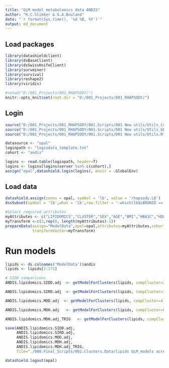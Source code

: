 ```yaml
---
title: "GLM model metabolomics data ANDIS"
author: "R.C.Slieker & G.A.Bouland"
date: "`r format(Sys.time(), '%d %B, %Y')`"
output: md_document
---
```


## Load packages

```r
library(datashieldclient)
library(dsBaseClient)
library(dsSwissKnifeClient)
library(survminer)
library(survival)
library(reshape2)
library(viridis)

#setwd("D:/001_Projects/001_RHAPSODY/")
knitr::opts_knit$set(root.dir = "D:/001_Projects/001_RHAPSODY/")
```

## Login

```r
source("D:/001_Projects/001_RHAPSODY/001.Scripts/001 New utils/Utils_CoxModels.R")
source("D:/001_Projects/001_RHAPSODY/001.Scripts/001 New utils/Utils_GB.R")
source("D:/001_Projects/001_RHAPSODY/001.Scripts/001 New utils/Utils.R")

datasource <- "opal"
loginpath <- "logindata_template.txt"
cohort <- "andis"

logins <- read.table(loginpath, header=T)
logins <- logins[logins$server %in% c(cohort),]
assign("opal",datashield.login(logins), envir = .GlobalEnv)
```
 
## Load data

```r
datashield.assign(conns = opal, symbol = 'lb', value = 'rhapsody.LB')
dssSubset(symbol = 'lb',what = 'lb',row.filter = '-which(lb$LBRUNID == "Run2")')

#Select required attributes 
myAttributes <- c("LIPIDOMICS","CLUSTER","SEX","AGE","BMI","HBA1C","HDL","LDL","TRIG","CPEP")
myTransform <-c(3,rep(0, length(myAttributes)-1))
prepareData(assign="ModelData",opal=opal,attributes=myAttributes,cohort = "andis",
            transformVector=myTransform)
```

# Run models 

```r
lipids <- ds.colnames('ModelData')$andis
lipids <- lipids[2:171]

# SIDD comparisons
ANDIS.lipidomics.SIDD.adj  <- getModelForClusters(lipids, compCluster=2, refCluster="3,4,5,6", formula='ModelData.subset$%s~ModelData.subset$newCluster +  ModelData.subset$LBTESTCD.HBA1C')

ANDIS.lipidomics.SIRD.adj  <- getModelForClusters(lipids, compCluster=3, refCluster="2,4,5,6", formula='ModelData.subset$%s~ModelData.subset$newCluster +  ModelData.subset$LBTESTCD.CPEP')

ANDIS.lipidomics.MOD.adj  <- getModelForClusters(lipids, compCluster=4, refCluster="2,3,5,6", formula='ModelData.subset$%s~ModelData.subset$newCluster +  ModelData.subset$VSTESTCD.BMI')

ANDIS.lipidomics.MDH.adj   <- getModelForClusters(lipids, compCluster=6, refCluster="2,3,4,5", formula='ModelData.subset$%s~ModelData.subset$newCluster +  ModelData.subset$LBTESTCD.HDL')

ANDIS.lipidomics.MDH.adj_TRIG   <- getModelForClusters(lipids, compCluster=6, refCluster="2,3,4,5", formula='ModelData.subset$%s~ModelData.subset$newCluster +  ModelData.subset$LBTESTCD.HDL + ModelData.subset$LBTESTCD.TRIG')

save(ANDIS.lipidomics.SIDD.adj, 
     ANDIS.lipidomics.SIRD.adj, 
     ANDIS.lipidomics.MOD.adj, 
     ANDIS.lipidomics.MDH.adj, 
     ANDIS.lipidomics.MDH.adj_TRIG, 
     file="./000.Final_Scripts/002.Clusters.Data/lipids GLM_models across clusters_FDB_ANDIS_OneVsAll_adjusted.RData")
```

```r
datashield.logout(opal)
```